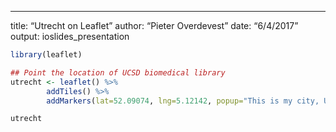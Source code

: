 ---
title: "Utrecht on Leaflet"
author: "Pieter Overdevest"
date: "6/4/2017"
output: ioslides_presentation

```r
library(leaflet)

## Point the location of UCSD biomedical library
utrecht <- leaflet() %>%
        addTiles() %>%  
        addMarkers(lat=52.09074, lng=5.12142, popup="This is my city, Utrecht")

utrecht
```